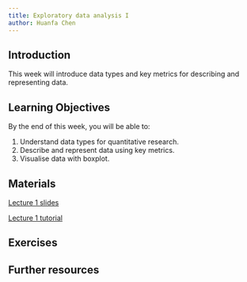 ```yaml
---
title: Exploratory data analysis I
author: Huanfa Chen
---
```


## Introduction

This week will introduce data types and key metrics for describing and representing data.

## Learning Objectives

By the end of this week, you will be able to:

1. Understand data types for quantitative research.
2. Describe and represent data using key metrics.
3. Visualise data with boxplot.

## Materials 

[Lecture 1 slides](lectures/L1_EDA_I.html)

[Lecture 1 tutorial](notebooks/W01_EDA_I_practical.ipynb)

## Exercises 

## Further resources 
